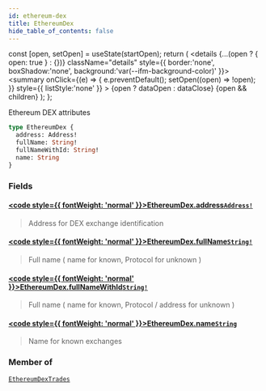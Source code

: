 ```yaml
---
id: ethereum-dex
title: EthereumDex
hide_table_of_contents: false
---
```







  const [open, setOpen] = useState(startOpen);
  return (
    <details {...(open ? { open: true } : {})} className="details" style={{ border:'none', boxShadow:'none', background:'var(--ifm-background-color)' }}>
      <summary
        onClick={(e) => {
          e.preventDefault();
          setOpen((open) => !open);
        }}
        style={{ listStyle:'none' }}
      >
      {open ? dataOpen : dataClose}
      </summary>
      {open && children}
    </details>
  );
};








Ethereum DEX attributes


```graphql
type EthereumDex {
  address: Address!
  fullName: String!
  fullNameWithId: String!
  name: String
}
```




### Fields

#### [<code style={{ fontWeight: 'normal' }}>EthereumDex.<b>address</b></code>](#)<Bullet />[`Address!`](/docs/v1/graphql-reference/objects/address) <Badge class="badge badge--secondary" text="non-null"/> <Badge class="badge badge--secondary" text="object"/> 
> 
> 
> Address for DEX exchange identification
> 

#### [<code style={{ fontWeight: 'normal' }}>EthereumDex.<b>fullName</b></code>](#)<Bullet />[`String!`](/docs/v1/graphql-reference/scalars/string) <Badge class="badge badge--secondary" text="non-null"/> <Badge class="badge badge--secondary" text="scalar"/> 
> 
> 
> Full name ( name for known, Protocol for unknown )
> 

#### [<code style={{ fontWeight: 'normal' }}>EthereumDex.<b>fullNameWithId</b></code>](#)<Bullet />[`String!`](/docs/v1/graphql-reference/scalars/string) <Badge class="badge badge--secondary" text="non-null"/> <Badge class="badge badge--secondary" text="scalar"/> 
> 
> 
> Full name ( name for known, Protocol / address for unknown )
> 

#### [<code style={{ fontWeight: 'normal' }}>EthereumDex.<b>name</b></code>](#)<Bullet />[`String`](/docs/v1/graphql-reference/scalars/string) <Badge class="badge badge--secondary" text="scalar"/> 
> 
> 
> Name for known exchanges
> 



### Member of

[`EthereumDexTrades`](/docs/v1/graphql-reference/objects/ethereum-dex-trades)  <Badge class="secondary" text="object"/>

